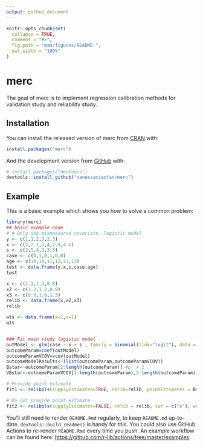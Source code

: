 ```yaml
---
output: github_document
---
```


<!-- README.md is generated from README.Rmd. Please edit that file -->

```r
knitr::opts_chunk$set(
  collapse = TRUE,
  comment = "#>",
  fig.path = "man/figures/README-",
  out.width = "100%"
)
```

# merc

<!-- badges: start -->
<!-- badges: end -->

The goal of merc is to implement regression calibration methods for validation study and reliability study.

## Installation

You can install the released version of merc from [CRAN](https://CRAN.R-project.org) with:

``` r
install.packages("merc")
```

And the development version from [GitHub](https://github.com/) with:

``` r
# install.packages("devtools")
devtools::install_github("vanessaxiaofan/merc")
```
## Example

This is a basic example which shows you how to solve a common problem:

```r
library(merc)
## basic example code
# # Only one mismeasured covariate, logistic model
y <- c(1,1,2,3,2,3)
x <- c(2,2.1,3,4,2.9,4.1)
s <- c(2,5,4,3,3,5)
case <- c(0,1,0,1,0,0)
age <- c(10,10,11,12,13,13)
test <- data.frame(y,x,s,case,age)
test

x <- c(1.1,1.2,0.8)
x2 <- c(1.2,1.2,0.9)
x3 <- c(0.9,1.0,1.3)
relib <- data.frame(x,x2,x3)
relib

wts <- data.frame(x=1,s=1)
wts


### Fit main study logistic model
outModel <- glm(case ~ x + s , family = binomial(link="logit"), data = test)
outcomeParam=coef(outModel)
outcomeParamVCOV=vcov(outModel)
outcomeModelResults<-(list(outcomeParam,outcomeParamVCOV))
Bstar<-outcomeParam[2:length(outcomeParam)] #p' x 1
VBstar<-outcomeParamVCOV[2:length(outcomeParam),2:length(outcomeParam)] # p' x p'

# Provide point estimate
fit1 <- relibpls(supplyEstimates=TRUE, relib=relib, pointEstimates = Bstar, vcovEstimates = VBstar, sur = c("x"), woe = c("s"), weri = c("x","x2","x3"), rr=3, ms=test, weights=wts,link = "logit",method = "glm" )

# Do not provide point estimate
fit2 <- relibpls(supplyEstimates=FALSE, relib = relib, sur = c("x"), woe = c("s"), weri = c("x","x2","x3"), outcome = c("case"), rr=3, ms=test,method = "glm", family = binomial, link = "logit", weights=wts)

```


You'll still need to render `README.Rmd` regularly, to keep `README.md` up-to-date. `devtools::build_readme()` is handy for this. You could also use GitHub Actions to re-render `README.Rmd` every time you push. An example workflow can be found here: <https://github.com/r-lib/actions/tree/master/examples>.

